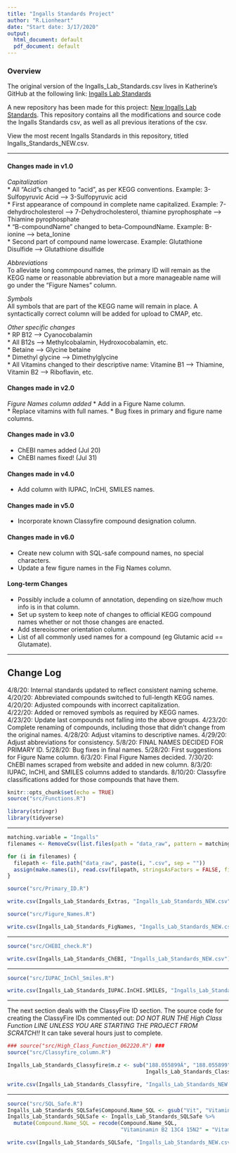 ```yaml
---
title: "Ingalls Standards Project"
author: "R.Lionheart"
date: "Start date: 3/17/2020"
output:
  html_document: default
  pdf_document: default
---
```


### Overview
The original version of the Ingalls_Lab_Standards.csv lives in Katherine's GitHub at the following link: 
[Ingalls Lab Standards](https://github.com/kheal/Example_Untargeted_Metabolomics_Workflow)

A new repository has been made for this project: [New Ingalls Lab Standards](https://github.com/IngallsLabUW/Ingalls_Standards). This repository contains all the modifications and source code the Ingalls Standards csv, as well as all previous iterations of the csv.

View the most recent Ingalls Standards in this repository, titled Ingalls_Standards_NEW.csv.

------

#### Changes made in v1.0

*Capitalization*  
* All "Acid"s changed to "acid", as per KEGG conventions. Example: 3-Sulfopyruvic Acid --> 3-Sulfopyruvic acid   
* First appearance of compound in complete name capitalized. Example: 7-dehydrocholesterol --> 7-Dehydrocholesterol, thiamine pyrophosphate --> Thiamine pyrophosphate  
* "B-compoundName" changed to beta-CompoundName. Example: B-ionine --> beta_Ionine  
* Second part of compound name lowercase. Example: Glutathione Disulfide --> Glutathione disulfide  

*Abbreviations*  
To alleviate long commpound names, the primary ID will remain as the KEGG name or reasonable abbreviation but a more manageable name will go under the "Figure Names" column. 

*Symbols*  
All symbols that are part of the KEGG name will remain in place. A syntactically correct column will be added for upload to CMAP, etc.

*Other specific changes*  
* RP B12 --> Cyanocobalamin  
* All B12s --> Methylcobalamin, Hydroxocobalamin, etc.  
* Betaine --> Glycine betaine  
* Dimethyl glycine --> Dimethylglycine  
* All Vitamins changed to their descriptive name: Vitamine B1 --> Thiamine, Vitamin B2 --> Riboflavin, etc.  


#### Changes made in v2.0

*Figure Names column added*
* Add in a Figure Name column.  
* Replace vitamins with full names.
* Bug fixes in primary and figure name columns.


#### Changes made in v3.0
* ChEBI names added (Jul 20)
* ChEBI names fixed! (Jul 31)

#### Changes made in v4.0
* Add column with IUPAC, InCHI, SMILES names.

#### Changes made in v5.0
* Incorporate known Classyfire compound designation column.

#### Changes made in v6.0
* Create new column with SQL-safe compound names, no special characters.
* Update a few figure names in the Fig Names column.

#### Long-term Changes
* Possibly include a column of annotation, depending on size/how much info is in that column.
* Set up system to keep note of changes to official KEGG compound names whether or not those changes are enacted.  
* Add stereoisomer orientation column.  
* List of all commonly used names for a compound (eg Glutamic acid == Glutamate).  

------

## Change Log
4/8/20: Internal standards updated to reflect consistent naming scheme.  
4/20/20: Abbreviated compounds switched to full-length KEGG names.  
4/20/20: Adjusted compounds with incorrect capitalization.  
4/22/20: Added or removed symbols as required by KEGG names.  
4/23/20: Update last compounds not falling into the above groups.
4/23/20: Complete renaming of compounds, including those that didn't change from the original names.
4/28/20: Adjust vitamins to descriptive names.
4/29/20: Adjust abbreviations for consistency.
5/8/20: FINAL NAMES DECIDED FOR PRIMARY ID.
5/28/20: Bug fixes in final names.
5/28/20: First suggestions for Figure Name column.
6/3/20: Final Figure Names decided.
7/30/20: ChEBI names scraped from website and added in new column.
8/3/20: IUPAC, InCHI, and SMILES columns added to standards.
8/10/20: Classyfire classifications added for those compounds that have them.

```r
knitr::opts_chunk$set(echo = TRUE)
source("src/Functions.R")

library(stringr)
library(tidyverse)
```

------

```r
matching.variable = "Ingalls"
filenames <- RemoveCsv(list.files(path = "data_raw", pattern = matching.variable))

for (i in filenames) {
  filepath <- file.path("data_raw", paste(i, ".csv", sep = ""))
  assign(make.names(i), read.csv(filepath, stringsAsFactors = FALSE, fileEncoding = "latin1"))
}

source("src/Primary_ID.R")

write.csv(Ingalls_Lab_Standards_Extras, "Ingalls_Lab_Standards_NEW.csv")

```

```r

source("src/Figure_Names.R")

write.csv(Ingalls_Lab_Standards_FigNames, "Ingalls_Lab_Standards_NEW.csv")
```

-----

```r

source("src/CHEBI_check.R")

write.csv(Ingalls_Lab_Standards_ChEBI, "Ingalls_Lab_Standards_NEW.csv")
```

-----

```r

source("src/IUPAC_InChl_Smiles.R")

write.csv(Ingalls_Lab_Standards_IUPAC.InCHI.SMILES, "Ingalls_Lab_Standards_NEW.csv")
```

-----

The next section deals with the ClassyFire ID section. 
The source code for creating the ClassyFire IDs commented out: *DO NOT RUN THE High Class Function LINE UNLESS YOU ARE STARTING THE PROJECT FROM SCRATCH!!* It can take several hours just to complete.

```r

### source("src/High_Class_Function_062220.R") ###
source("src/Classyfire_column.R")

Ingalls_Lab_Standards_Classyfire$m.z <- sub("188.055899Â", "188.055899",
                                            Ingalls_Lab_Standards_Classyfire$m.z)

write.csv(Ingalls_Lab_Standards_Classyfire, "Ingalls_Lab_Standards_NEW.csv", row.names = FALSE)
```

-----

```r

source("src/SQL_Safe.R")
Ingalls_Lab_Standards_SQLSafe$Compound.Name_SQL <- gsub("Vit", "Vitamin", Ingalls_Lab_Standards_SQLSafe$Compound.Name_SQL)
Ingalls_Lab_Standards_SQLSafe <- Ingalls_Lab_Standards_SQLSafe %>%
  mutate(Compound.Name_SQL = recode(Compound.Name_SQL,
                                    "Vitaminamin B2 13C4 15N2" = "Vitamin B12 13C4 15N2"))

write.csv(Ingalls_Lab_Standards_SQLSafe, "Ingalls_Lab_Standards_NEW.csv", row.names = FALSE)
```